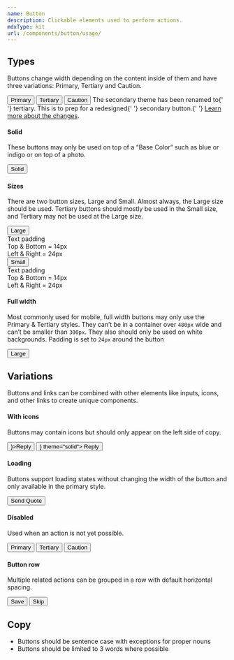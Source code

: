 ```yaml
---
name: Button
description: Clickable elements used to perform actions.
mdxType: kit
url: /components/button/usage/
---
```



## Types

Buttons change width depending on the content inside of them and have three variations: Primary, Tertiary and Caution.

<ButtonRow>
    <Button>Primary</Button>
    <Button theme="tertiary">Tertiary</Button>
    <Button theme="caution">Caution</Button>
</ButtonRow>

<Alert type="warning" title="Where's the secondary theme?" className="mt5">
    The <InlineCode>secondary</InlineCode> theme has been renamed to{' '}
    <InlineCode>tertiary</InlineCode>. This is to prep for a redesigned{' '}
    <InlineCode>secondary</InlineCode> button.{' '}
    <a href="https://github.com/thumbtack/thumbprint/issues/89">Learn more about the changes</a>.
</Alert>

#### Solid

These buttons may only be used on top of a “Base Color” such as blue or indigo or on top of a photo.

<div className="bg-indigo pa4 dib">
    <ButtonRow>
        <Button theme="solid">Solid</Button>
    </ButtonRow>
</div>

#### Sizes

There are two button sizes, Large and Small. Almost always, the Large size should be used. Tertiary buttons should mostly be used in the Small size, and Tertiary may not be used at the Large size.

<div className="grid mw8">
    <div className="col-6">
        <Button>Large</Button>
        <div className="tp-body-3 mt2 black-300">
            <div className="b">Text padding</div>
            <div>Top &amp; Bottom = 14px</div>
            <div>Left &amp; Right = 24px</div>
        </div>
    </div>
    <div className="col-6">
        <Button size="small">Small</Button>
        <div className="tp-body-3 mt2 black-300">
            <div className="b">Text padding</div>
            <div>Top &amp; Bottom = 14px</div>
            <div>Left &amp; Right = 24px</div>
        </div>
    </div>
</div>

#### Full width

Most commonly used for mobile, full width buttons may only use the Primary & Tertiary styles. They can’t be in a container over `480px` wide and can’t be smaller than `300px`. They also should only be used on white backgrounds. Padding is set to `24px` around the button

<div className="mw6">
    <Button width="full">Large</Button>
</div>

## Variations

Buttons and links can be combined with other elements like inputs, icons, and other links to create unique components.

#### With icons

Buttons may contain icons but should only appear on the left side of copy.

<ButtonRow>
    <Button icon={<ContentModifierMessageSmall />}>Reply</Button>
    <Button icon={<ContentModifierMessageSmall />} theme="solid">
        Reply
    </Button>
</ButtonRow>

#### Loading

Buttons support loading states without changing the width of the button and only available in the primary style.

<Button isLoading>Send Quote</Button>

#### Disabled

Used when an action is not yet possible.

<ButtonRow>
    <Button isDisabled>Primary</Button>
    <Button isDisabled theme="tertiary">
        Tertiary
    </Button>
    <Button isDisabled theme="caution">
        Caution
    </Button>
</ButtonRow>

#### Button row

Multiple related actions can be grouped in a row with default horizontal spacing.

<ButtonRow>
    <Button>Save</Button>
    <Button theme="tertiary">Skip</Button>
</ButtonRow>

## Copy

-   Buttons should be sentence case with exceptions for proper nouns
-   Buttons should be limited to 3 words where possible
